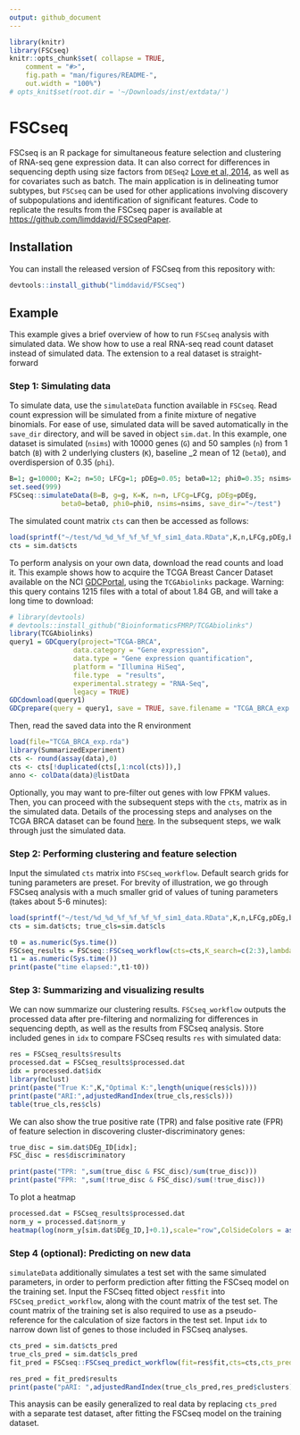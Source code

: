 ```yaml
---
output: github_document
---
```


```r
library(knitr)
library(FSCseq)
knitr::opts_chunk$set( collapse = TRUE,
    comment = "#>",
    fig.path = "man/figures/README-",
    out.width = "100%")
# opts_knit$set(root.dir = '~/Downloads/inst/extdata/')

```
# FSCseq

FSCseq is an R package for simultaneous feature selection and clustering of RNA-seq gene expression data. It can also correct for differences in sequencing depth using size factors from `DESeq2` [Love et al, 2014](https://doi.org/10.1186/s13059-014-0550-8), as well as for covariates such as batch. The main application is in delineating tumor subtypes, but `FSCseq` can be used for other applications involving discovery of subpopulations and identification of significant features. Code to replicate the results from the FSCseq paper is available at [https://github.com/limddavid/FSCseqPaper](https://github.com/limddavid/FSCseqPaper).

## Installation

You can install the released version of FSCseq from this repository with:
``` r
devtools::install_github("limddavid/FSCseq")
```

## Example

This example gives a brief overview of how to run `FSCseq` analysis with simulated data. We show how to use a real RNA-seq read count dataset instead of simulated data. The extension to a real dataset is straight-forward

### Step 1: Simulating data

To simulate data, use the `simulateData` function available in `FSCseq`. Read count expression will be simulated from a finite mixture of negative binomials. For ease of use, simulated data will be saved automatically in the `save_dir` directory, and will be saved in object `sim.dat`. In this example, one dataset is simulated (`nsims`) with 10000 genes (`G`) and 50 samples (`n`) from 1 batch (`B`) with 2 underlying clusters (`K`), baseline \log_2 mean of 12 (`beta0`), and overdispersion of 0.35 (`phi`).

```r
B=1; g=10000; K=2; n=50; LFCg=1; pDEg=0.05; beta0=12; phi0=0.35; nsims=1
set.seed(999)
FSCseq::simulateData(B=B, g=g, K=K, n=n, LFCg=LFCg, pDEg=pDEg,
             beta0=beta0, phi0=phi0, nsims=nsims, save_dir="~/test")
```

The simulated count matrix `cts` can then be accessed as follows:
```r
load(sprintf("~/test/%d_%d_%f_%f_%f_%f_sim1_data.RData",K,n,LFCg,pDEg,beta0,phi0))
cts = sim.dat$cts
```

To perform analysis on your own data, download the read counts and load it. This example shows how to acquire the TCGA Breast Cancer Dataset available on the NCI [GDCPortal](https://portal.gdc.cancer.gov/), using the `TCGAbiolinks` package. Warning: this query contains 1215 files with a total of about 1.84 GB, and will take a long time to download:
```r
# library(devtools)
# devtools::install_github("BioinformaticsFMRP/TCGAbiolinks")
library(TCGAbiolinks)
query1 = GDCquery(project="TCGA-BRCA",
                data.category = "Gene expression",
                data.type = "Gene expression quantification",
                platform = "Illumina HiSeq",
                file.type  = "results",
                experimental.strategy = "RNA-Seq",
                legacy = TRUE)
GDCdownload(query1)
GDCprepare(query = query1, save = TRUE, save.filename = "TCGA_BRCA_exp.rda")
```

Then, read the saved data into the R environment
```r
load(file="TCGA_BRCA_exp.rda")
library(SummarizedExperiment)
cts <- round(assay(data),0)
cts <- cts[!duplicated(cts[,1:ncol(cts)]),]
anno <- colData(data)@listData
```

Optionally, you may want to pre-filter out genes with low FPKM values. Then, you can proceed with the subsequent steps with the `cts`, matrix as in the simulated data. Details of the processing steps and analyses on the TCGA BRCA dataset can be found [here](https://github.com/limddavid/FSCseqPaper). In the subsequent steps, we walk through just the simulated data.

### Step 2: Performing clustering and feature selection

Input the simulated `cts` matrix into `FSCseq_workflow`. Default search grids for tuning parameters are preset. For brevity of illustration, we go through FSCseq analysis with a much smaller grid of values of tuning parameters (takes about 5-6 minutes):

```r
load(sprintf("~/test/%d_%d_%f_%f_%f_%f_sim1_data.RData",K,n,LFCg,pDEg,beta0,phi0))
cts = sim.dat$cts; true_cls=sim.dat$cls

t0 = as.numeric(Sys.time())
FSCseq_results = FSCseq::FSCseq_workflow(cts=cts,K_search=c(2:3),lambda_search=c(0.25,0.50),alpha_search=c(0.3,0.4),dir_name="~/test/Saved_Results")
t1 = as.numeric(Sys.time())
print(paste("time elapsed:",t1-t0))
```

### Step 3: Summarizing and visualizing results

We can now summarize our clustering results. `FSCseq_workflow` outputs the processed data after pre-filtering and normalizing for differences in sequencing depth, as well as the results from FSCseq analysis. Store included genes in `idx` to compare FSCseq results `res` with simulated data:
```r
res = FSCseq_results$results
processed.dat = FSCseq_results$processed.dat
idx = processed.dat$idx
library(mclust)
print(paste("True K:",K,"Optimal K:",length(unique(res$cls))))
print(paste("ARI:",adjustedRandIndex(true_cls,res$cls)))
table(true_cls,res$cls)
```

We can also show the true positive rate (TPR) and false positive rate (FPR) of feature selection in discovering cluster-discriminatory genes:
```r
true_disc = sim.dat$DEg_ID[idx];
FSC_disc = res$discriminatory

print(paste("TPR: ",sum(true_disc & FSC_disc)/sum(true_disc)))
print(paste("FPR: ",sum(!true_disc & FSC_disc)/sum(!true_disc)))

```

To plot a heatmap
```r
processed.dat = FSCseq_results$processed.dat
norm_y = processed.dat$norm_y
heatmap(log(norm_y[sim.dat$DEg_ID,]+0.1),scale="row",ColSideColors = as.character(res$cls),xlab="Samples",ylab="Genes",main="Heatmap of cluster-discriminatory genes")
```

### Step 4 (optional): Predicting on new data

`simulateData` additionally simulates a test set with the same simulated parameters, in order to perform prediction after fitting the FSCseq model on the training set. Input the FSCseq fitted object `res$fit` into `FSCseq_predict_workflow`, along with the count matrix of the test set. The count matrix of the training set is also required to use as a pseudo-reference for the calculation of size factors in the test set. Input `idx` to narrow down list of genes to those included in FSCseq analyses.
```r
cts_pred = sim.dat$cts_pred
true_cls_pred = sim.dat$cls_pred
fit_pred = FSCseq::FSCseq_predict_workflow(fit=res$fit,cts=cts,cts_pred=cts_pred,idx=idx)
```
```r
res_pred = fit_pred$results
print(paste("pARI: ",adjustedRandIndex(true_cls_pred,res_pred$clusters)))
```

This anaysis can be easily generalized to real data by replacing `cts_pred` with a separate test dataset, after fitting the FSCseq model on the training dataset.
